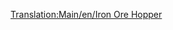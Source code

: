 [[Translation:Main/en/Iron Ore Hopper]]{{en/-}}{{Template:Vagoni/It
|Picture=[[File:en/Ironorehopper.png]]
|Name=Tramoggia per ferro
|NormalCost=€ 2.096
|NormalWeight=19 / 49 t
|NormalCapacity=30 tonnellate di ferro
|MonoCost="
|MonoWeight=19 / 54 t
|MonoCapacity=35 tonnellate di ferro
|MagCost="
|MagWeight=19 / 56 t
|MagCapacity=37 tonnellate di ferro
|Description=Il carro tramoggia per [[Main/it/Ferro|minerali ferrosi]] trasporta questa risorsa dalle miniere di ferro alle acciaierie. È disponibile solo per il clima [[Main/en/Clima#Temperato|temperato]].
}}